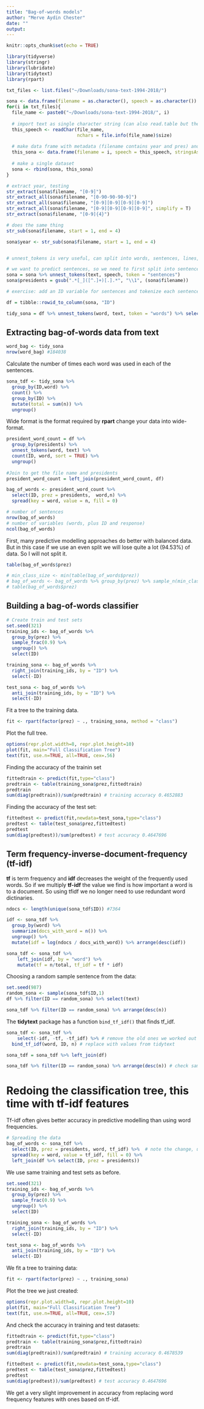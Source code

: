 ```yaml
---
title: "Bag-of-words models"
author: "Merve Aydin Chester"
date: ""
output: 
---
```


```r
knitr::opts_chunk$set(echo = TRUE)
```


```r
library(tidyverse)
library(stringr)
library(lubridate)
library(tidytext)
library(rpart) 

```

```r
txt_files <- list.files("~/Downloads/sona-text-1994-2018/")

sona <- data.frame(filename = as.character(), speech = as.character())
for(i in txt_files){
  file_name <- paste0("~/Downloads/sona-text-1994-2018/", i)
  
  # import text as single character string (can also read.table but the "seperator" causes problems)
  this_speech <- readChar(file_name, 
                          nchars = file.info(file_name)$size)
  
  # make data frame with metadata (filename contains year and pres) and speech
  this_sona <- data.frame(filename = i, speech = this_speech, stringsAsFactors = FALSE)
  
  # make a single dataset
  sona <- rbind(sona, this_sona)
}

# extract year, testing
str_extract(sona$filename, "[0-9]")
str_extract_all(sona$filename, "[0-90-90-90-9]")
str_extract_all(sona$filename, "[0-9][0-9][0-9][0-9]")
str_extract_all(sona$filename, "[0-9][0-9][0-9][0-9]", simplify = T)
str_extract(sona$filename, "[0-9]{4}")

# does the same thing
str_sub(sona$filename, start = 1, end = 4)

sona$year <- str_sub(sona$filename, start = 1, end = 4)


# unnest_tokens is very useful, can split into words, sentences, lines, paragraphs, etc

# we want to predict sentences, so we need to first split into sentences
sona = sona %>% unnest_tokens(text, speech, token = "sentences")
sona$presidents = gsub(".*[_]([^.]+)[.].*", "\\1", (sona$filename))

# exercise: add an ID variable for sentences and tokenize each sentence by words

df = tibble::rowid_to_column(sona, "ID")
```



```r
tidy_sona = df %>% unnest_tokens(word, text, token = "words") %>% select(ID, word, filename, year, presidents) #184,038 total number of words when unnested
```

## Extracting bag-of-words data from text

```r
word_bag <- tidy_sona 
nrow(word_bag) #184038
```

Calculate the number of times each word was used in each of the sentences.


```r
sona_tdf <- tidy_sona %>%
  group_by(ID,word) %>%
  count() %>%  
  group_by(ID) %>%
  mutate(total = sum(n)) %>%
  ungroup()
```

Wide format is the format required by **rpart** change your data into wide-format.
```r
president_word_count = df %>%
  group_by(presidents) %>%
  unnest_tokens(word, text) %>%
  count(ID, word, sort = TRUE) %>%
  ungroup()
  
#Join to get the file name and presidents
president_word_count = left_join(president_word_count, df)

bag_of_words <- president_word_count %>% 
  select(ID, prez = presidents,  word,n) %>% 
  spread(key = word, value = n, fill = 0)

# number of sentences
nrow(bag_of_words)
# number of variables (words, plus ID and response)
ncol(bag_of_words)
```

First, many predictive modelling approaches do better with balanced data. But in this case if we use an even split we will lose quite a lot (94.53%) of data. So I will not split it.


```r
table(bag_of_words$prez)
```

```r
# min_class_size <- min(table(bag_of_words$prez))
# bag_of_words <- bag_of_words %>% group_by(prez) %>% sample_n(min_class_size) %>% ungroup()
# table(bag_of_words$prez)
```

## Building a bag-of-words classifier


```r

# Create train and test sets
set.seed(321)
training_ids <- bag_of_words %>% 
  group_by(prez) %>% 
  sample_frac(0.9) %>% 
  ungroup() %>%
  select(ID)

training_sona <- bag_of_words %>% 
  right_join(training_ids, by = "ID") %>%
  select(-ID)

test_sona <- bag_of_words %>% 
  anti_join(training_ids, by = "ID") %>%
  select(-ID)
```

Fit a tree to the training data.


```r
fit <- rpart(factor(prez) ~ ., training_sona, method = "class")
```

Plot the full tree.


```r
options(repr.plot.width=8, repr.plot.height=10)
plot(fit, main="Full Classification Tree")
text(fit, use.n=TRUE, all=TRUE, cex=.56)
```

Finding the accuracy of the trainin set


```r
fittedtrain <- predict(fit,type="class")
predtrain <- table(training_sona$prez,fittedtrain)
predtrain
sum(diag(predtrain))/sum(predtrain) # training accuracy 0.4652883
```

Finding the accuracy of the test set:

```r
fittedtest <- predict(fit,newdata=test_sona,type="class")
predtest <- table(test_sona$prez,fittedtest)
predtest
sum(diag(predtest))/sum(predtest) # test accuracy 0.4647696
```

## Term frequency-inverse-document-frequency (tf-idf)

**tf** is term frequency and **idf** decreases the weight of the frequently used words. So if we multiply **tf-idf** the value we find is how important a word is to a document. So using tfidf we no longer need to use redundant word dictinaries.


```r
ndocs <- length(unique(sona_tdf$ID)) #7364

idf <- sona_tdf %>% 
  group_by(word) %>% 
  summarize(docs_with_word = n()) %>% 
  ungroup() %>%
  mutate(idf = log(ndocs / docs_with_word)) %>% arrange(desc(idf))

sona_tdf <- sona_tdf %>% 
    left_join(idf, by = "word") %>% 
    mutate(tf = n/total, tf_idf = tf * idf)
```

Choosing a random sample sentence from the data:

```r
set.seed(987)
random_sona <- sample(sona_tdf$ID,1)
df %>% filter(ID == random_sona) %>% select(text)
```


```r
sona_tdf %>% filter(ID == random_sona) %>% arrange(desc(n))
```

The **tidytext** package has a function `bind_tf_idf()` that finds tf_idf.


```r
sona_tdf <- sona_tdf %>% 
    select(-idf, -tf, -tf_idf) %>% # remove the old ones we worked out
  bind_tf_idf(word, ID, n) # replace with values from tidytext

sona_tdf = sona_tdf %>% left_join(df)

sona_tdf %>% filter(ID == random_sona) %>% arrange(desc(n)) # check same as above
```

# Redoing the classification tree, this time with tf-idf features 

Tf-idf often gives better accuracy in predictive modelling than using word frequencies.

```r
# Spreading the data
bag_of_words <- sona_tdf %>% 
  select(ID, prez = presidents, word, tf_idf) %>%  # note the change, using tf-idf
  spread(key = word, value = tf_idf, fill = 0) %>%  
  left_join(df %>% select(ID, prez = presidents))
```

We use same training and test sets as before.

```r
set.seed(321)
training_ids <- bag_of_words %>% 
  group_by(prez) %>% 
  sample_frac(0.9) %>% 
  ungroup() %>%
  select(ID)

training_sona <- bag_of_words %>% 
  right_join(training_ids, by = "ID") %>%
  select(-ID)

test_sona <- bag_of_words %>% 
  anti_join(training_ids, by = "ID") %>%
  select(-ID)
```

We fit a tree to training data:


```r
fit <- rpart(factor(prez) ~ ., training_sona)
```

Plot the tree we just created:


```r
options(repr.plot.width=8, repr.plot.height=10)
plot(fit, main="Full Classification Tree")
text(fit, use.n=TRUE, all=TRUE, cex=.57)
```

And check the accuracy in training and test datasets:


```r
fittedtrain <- predict(fit,type="class")
predtrain <- table(training_sona$prez,fittedtrain)
predtrain
sum(diag(predtrain))/sum(predtrain) # training accuracy 0.4678539
```


```r
fittedtest <- predict(fit,newdata=test_sona,type="class")
predtest <- table(test_sona$prez,fittedtest)
predtest
sum(diag(predtest))/sum(predtest) # test accuracy 0.4647696
```

We get a very slight improvement in accuracy from replacing word frequency features with ones based on tf-idf.
    
